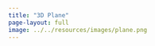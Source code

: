 ```yaml
---
title: "3D Plane"
page-layout: full
image: ../../resources/images/plane.png
---
```

<div id="canvas" style="position: absolute;left: 0;top: 0;background-color:#5ca0f2;background: linear-gradient(to bottom, #4a4969 0%,#7072ab 50%,#cd82a0 100%);"></div>
<script src="https://cdnjs.cloudflare.com/ajax/libs/three.js/110/three.min.js"></script>
<script src="plane/cloud.js"></script>
<script src="plane/sky.js"></script>
<script src="plane/plane.js"></script>
<script src="plane/sea.js"></script>
<script src="plane/main.js"></script>